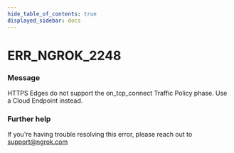 ```yaml
---
hide_table_of_contents: true
displayed_sidebar: docs
---
```



# ERR_NGROK_2248

### Message

HTTPS Edges do not support the on_tcp_connect Traffic Policy phase. Use a Cloud Endpoint instead.

<ErrorDetails error="err_ngrok_2248" />

### Further help

If you're having trouble resolving this error, please reach out to [support@ngrok.com](mailto:support@ngrok.com?subject=Help%20with%20ERR_NGROK_2248)
